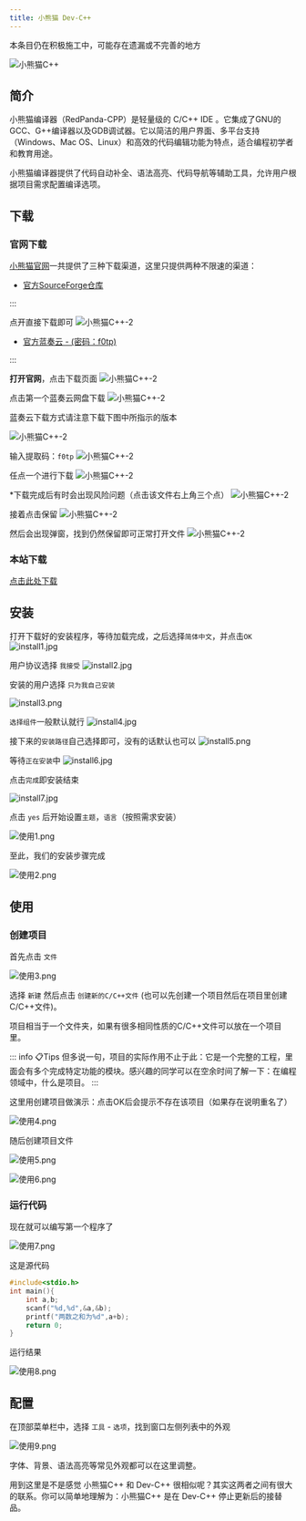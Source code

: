 ```yaml
---
title: 小熊猫 Dev-C++
---
```


<Callout type="warning">
本条目仍在积极施工中，可能存在遗漏或不完善的地方
</Callout>

![小熊猫C++](images/red-panda/rc-1.png)

## 简介

小熊猫编译器（RedPanda-CPP）是轻量级的 C/C++ IDE 。它集成了GNU的GCC、G++编译器以及GDB调试器。它以简洁的用户界面、多平台支持（Windows、Mac OS、Linux）和高效的代码编辑功能为特点，适合编程初学者和教育用途。

小熊猫编译器提供了代码自动补全、语法高亮、代码导航等辅助工具，允许用户根据项目需求配置编译选项。

## 下载

### 官网下载

[小熊猫官网](http://royqh.net/redpandacpp/download/)一共提供了三种下载渠道，这里只提供两种不限速的渠道：


- [官方SourceForge仓库](https://sourceforge.net/projects/redpanda-cpp/files/v3.1/RedPanda.C%2B%2B.3.1.win64.MinGW64_11.4.Setup.exe/download)

:::        

 点开直接下载即可
 ![小熊猫C++-2](images/red-panda/newP8.png)
- [官方蓝奏云 - (密码：f0tp)](https://wwe.lanzoui.com/b01os0mwd)

::: 

**打开官网**，点击下载页面
![小熊猫C++-2](images/red-panda/newP0.png)

点击第一个蓝奏云网盘下载
![小熊猫C++-2](images/red-panda/newP1.png)

<Callout type="info" title="下载">蓝奏云下载方式请注意下载下图中所指示的版本</Callout>

![小熊猫C++-2](images/red-panda/newP2.png)

输入提取码：`f0tp`
![小熊猫C++-2](images/red-panda/newP3.png)

任点一个进行下载
![小熊猫C++-2](images/red-panda/newP4.png)

*下载完成后有时会出现风险问题（点击该文件右上角三个点）
![小熊猫C++-2](images/red-panda/newP5.png)

接着点击保留
![小熊猫C++-2](images/red-panda/newP6.png)

然后会出现弹窗，找到仍然保留即可正常打开文件
![小熊猫C++-2](images/red-panda/newP7.png)


### 本站下载

[点击此处下载](/download)

## 安装

打开下载好的安装程序，等待加载完成，之后选择`简体中文`，并点击`OK`
![install1.jpg](images/red-panda/install1.png)


用户协议选择 `我接受`
![install2.jpg](images/red-panda/install2.jpg)

安装的用户选择 `只为我自己安装`

![install3.png](images/red-panda/install3.png)

`选择组件`一般默认就行
![install4.jpg](images/red-panda/install4.jpg)

接下来的`安装路径`自己选择即可，没有的话默认也可以
![install5.png](images/red-panda/install5.png)

等待`正在安装`中
![install6.jpg](images/red-panda/install6.jpg)

点击`完成`即安装结束

![install7.jpg](images/red-panda/install7.jpg)

点击 `yes` 后开始设置`主题`，`语言`（按照需求安装）

![使用1.png](images/red-panda/使用1.png)

至此，我们的安装步骤完成

![使用2.png](images/red-panda/使用2.png)

## 使用

### 创建项目

首先点击 `文件`

![使用3.png](images/red-panda/使用3.png)

选择 `新建` 然后点击 `创建新的C/C++文件` (也可以先创建一个项目然后在项目里创建C/C++文件)。

项目相当于一个文件夹，如果有很多相同性质的C/C++文件可以放在一个项目里。

::: info :clipboard:Tips
但多说一句，项目的实际作用不止于此：它是一个完整的工程，里面会有多个完成特定功能的模块。感兴趣的同学可以在空余时间了解一下：在编程领域中，什么是项目。
:::

这里用创建项目做演示：点击OK后会提示不存在该项目（如果存在说明重名了）

![使用4.png](images/red-panda/使用4.png)

随后创建项目文件

![使用5.png](images/red-panda/使用5.png)

![使用6.png](images/red-panda/使用6.png)

### 运行代码

现在就可以编写第一个程序了

![使用7.png](images/red-panda/使用7.png)

这是源代码

```c lineNumbers title="example.c" title="example.c"
#include<stdio.h>
int main(){
	int a,b;
	scanf("%d,%d",&a,&b);
	printf("两数之和为%d",a+b);
	return 0;
}
```
运行结果

![使用8.png](images/red-panda/使用8.png)

## 配置

在顶部菜单栏中，选择 `工具` - `选项`，找到窗口左侧列表中的外观

![使用9.png](images/red-panda/使用9.png)

字体、背景、语法高亮等常见外观都可以在这里调整。

<Callout title="Tips">
用到这里是不是感觉 小熊猫C++ 和 Dev-C++ 很相似呢？其实这两者之间有很大的联系。你可以简单地理解为：小熊猫C++ 是在 Dev-C++ 停止更新后的接替品。
</Callout>
